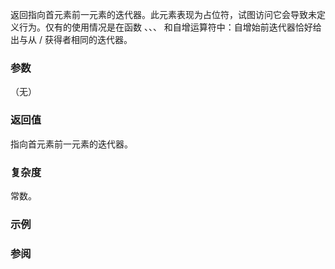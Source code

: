 {{cpp/container/forward_list/title|before_begin, cbefore_begin}}
{{cpp/container/forward_list/navbar}}
{{dcl begin}}
{{dcl|since=c++11|
iterator before_begin() noexcept;
}}
{{dcl|since=c++11|
const_iterator before_begin() const noexcept;
}}
{{dcl|since=c++11|
const_iterator cbefore_begin() const noexcept;
}}
{{dcl end}}

返回指向首元素前一元素的迭代器。此元素表现为占位符，试图访问它会导致未定义行为。仅有的使用情况是在函数 {{lc|insert_after()}}、{{lc|emplace_after()}}、{{lc|erase_after()}}、{{lc|splice_after()}} 和自增运算符中：自增始前迭代器恰好给出与从 {{lc|begin()}}/{{lc|cbegin()}} 获得者相同的迭代器。

===参数===
（无）

===返回值===
指向首元素前一元素的迭代器。

===复杂度===
常数。

===示例===
{{example
|code=
|output=
}}

===参阅===
{{dsc begin}}
{{dsc inc|cpp/container/dsc begin|forward_list}}
{{dsc inc|cpp/container/dsc end|forward_list}}
{{dsc end}}

{{langlinks|de|en|es|fr|it|ja|pl|pt|ru}}